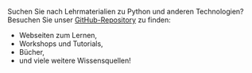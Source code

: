Suchen Sie nach Lehrmaterialien zu Python und anderen Technologien? Besuchen Sie unser
[GitHub-Repository](https://github.com/pyladiesberlin/resources#readme)
zu finden:
* Webseiten zum Lernen,
* Workshops und Tutorials,
* Bücher,
* und viele weitere Wissensquellen!
